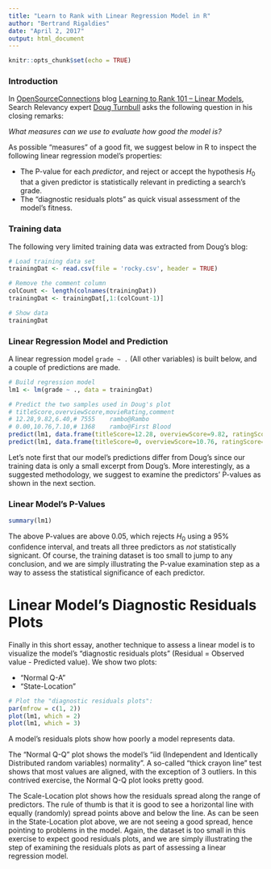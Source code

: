 ```yaml
---
title: "Learn to Rank with Linear Regression Model in R"
author: "Bertrand Rigaldies"
date: "April 2, 2017"
output: html_document
---
```


```r
knitr::opts_chunk$set(echo = TRUE)
```

### Introduction

In [OpenSourceConnections](www.opensourceconnections.com) blog [Learning to Rank 101 -- Linear Models](http://opensourceconnections.com/blog/2017/04/01/learning-to-rank-linear-models/), Search Relevancy expert [Doug Turnbull](http://opensourceconnections.com/about-us/doug-turnbull/) asks the following question in his closing remarks:

*What measures can we use to evaluate how good the model is?*

As possible "measures" of a good fit, we suggest below in R to inspect the following linear regression model's properties:

* The P-value for each *predictor*, and reject or accept the hypothesis $H_{0}$ that a given predictor is statistically relevant in predicting a search's grade.
* The "diagnostic residuals plots" as quick visual assessment of the model's fitness.

### Training data

The following very limited training data was extracted from Doug's blog:

```r
# Load training data set
trainingDat <- read.csv(file = 'rocky.csv', header = TRUE)

# Remove the comment column
colCount <- length(colnames(trainingDat))
trainingDat <- trainingDat[,1:(colCount-1)]

# Show data
trainingDat
```

### Linear Regression Model and Prediction

A linear regression model `grade ~ .` (All other variables) is built below, and a couple of predictions are made.

```r
# Build regression model
lm1 <- lm(grade ~ ., data = trainingDat)

# Predict the two samples used in Doug's plot
# titleScore,overviewScore,movieRating,comment
# 12.28,9.82,6.40,# 7555	rambo@Rambo
# 0.00,10.76,7.10,# 1368	rambo@First Blood
predict(lm1, data.frame(titleScore=12.28, overviewScore=9.82, ratingScore=6.40))
predict(lm1, data.frame(titleScore=0, overviewScore=10.76, ratingScore=7.10))
```

Let's note first that our model's predictions differ from Doug's since our training data is only a small excerpt from Doug's. More interestingly, as a suggested methodology, we suggest to examine the predictors' P-values as shown in the next section.

### Linear Model's P-Values

```r
summary(lm1)
```

The above P-values are above 0.05, which rejects $H_{0}$ using a 95% confidence interval, and treats all three predictors as *not* statistically signicant. Of course, the training dataset is too small to jump to any conclusion, and we are simply illustrating the P-value examination step as a way to assess the statistical significance of each predictor.

# Linear Model's Diagnostic Residuals Plots

Finally in this short essay, another technique to assess a linear model is to visualize the model's "diagnostic residuals plots" (Residual = Observed value - Predicted value). We show two plots:

* "Normal Q-A"
* "State-Location"

```r
# Plot the "diagnostic residuals plots":
par(mfrow = c(1, 2))
plot(lm1, which = 2)
plot(lm1, which = 3)
```

A model's residuals plots show how poorly a model represents data.

The "Normal Q-Q" plot shows the model's "iid (Independent and Identically Distributed random variables) normality". A so-called "thick crayon line" test shows that most values are aligned, with the exception of 3 outliers. In this contrived exercise, the Normal Q-Q plot looks pretty good.

The Scale-Location plot shows how the residuals spread along the range of predictors. The rule of thumb is that it is good to see a horizontal line with equally (randomly) spread points above and below the line. As can be seen in the State-Location plot above, we are not seeing a good spread, hence pointing to problems in the model. Again, the dataset is too small in this exercise to expect good residuals plots, and we are simply illustrating the step of examining the residuals plots as part of assessing a linear regression model.